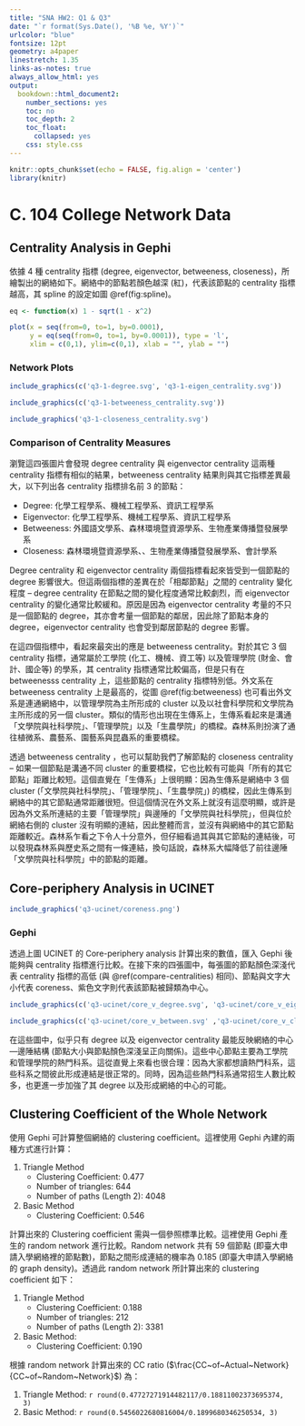```yaml
---
title: "SNA HW2: Q1 & Q3"
date: "`r format(Sys.Date(), '%B %e, %Y')`"
urlcolor: "blue"
fontsize: 12pt 
geometry: a4paper
linestretch: 1.35
links-as-notes: true
always_allow_html: yes
output:
  bookdown::html_document2:
    number_sections: yes
    toc: no
    toc_depth: 2
    toc_float:
      collapsed: yes
    css: style.css
---
```


```r
knitr::opts_chunk$set(echo = FALSE, fig.align = 'center')
library(knitr)
```



# C. 104 College Network Data


## Centrality Analysis in Gephi

<!--
- Centrality measures (Closeness, Betweenness, Eigenvector): `Network Diameter` & `Eigenvector centrality`
-->

依據 4 種 centrality 指標 (degree, eigenvector, betweeness, closeness)，所繪製出的網絡如下。網絡中的節點若顏色越深 (紅)，代表該節點的 centrality 指標越高，其 spline 的設定如圖 \@ref(fig:spline)。

```r
eq <- function(x) 1 - sqrt(1 - x^2) 

plot(x = seq(from=0, to=1, by=0.0001), 
     y = eq(seq(from=0, to=1, by=0.0001)), type = 'l',
     xlim = c(0,1), ylim=c(0,1), xlab = "", ylab = "")
```

### Network Plots


```r
include_graphics(c('q3-1-degree.svg', 'q3-1-eigen_centrality.svg'))
```


```r
include_graphics(c('q3-1-betweeness_centrality.svg'))
```


```r
include_graphics('q3-1-closeness_centrality.svg')
```


### Comparison of Centrality Measures {#compare-centralities}

瀏覽這四張圖片會發現 degree centrality 與 eigenvector centrality 這兩種 centrality 指標有相似的結果，betweeness centrality 結果則與其它指標差異最大，以下列出各 centrality 指標排名前 3 的節點：

- Degree: 化學工程學系、機械工程學系、資訊工程學系
- Eigenvector: 化學工程學系、機械工程學系、資訊工程學系
- Betweeness: 外國語文學系、森林環境暨資源學系、生物產業傳播暨發展學系
- Closeness: 森林環境暨資源學系、、生物產業傳播暨發展學系、會計學系

Degree centrality 和 eigenvector centrality 兩個指標看起來皆受到一個節點的 degree 影響很大。但這兩個指標的差異在於「相鄰節點」之間的 centrality 變化程度 -- degree centrality 在節點之間的變化程度通常比較劇烈，而 eigenvector centrality 的變化通常比較緩和。原因是因為 eigenvector centrality 考量的不只是一個節點的 degree，其亦會考量一個節點的鄰居，因此除了節點本身的 degree，eigenvector centrality 也會受到鄰居節點的 degree 影響。

在這四個指標中，看起來最突出的應是 betweeness centrality。對於其它 3 個 centrality 指標，通常屬於工學院 (化工、機械、資工等) 以及管理學院 (財金、會計、國企等) 的學系，其 centrality 指標通常比較偏高，但是只有在 betweenesss centrality 上，這些節點的 centrality 指標特別低。外文系在 betweeness centrality 上是最高的，從圖 \@ref(fig:betweeness) 也可看出外文系是連通網絡中，以管理學院為主所形成的 cluster 以及以社會科學院和文學院為主所形成的另一個 cluster。類似的情形也出現在生傳系上，生傳系看起來是溝通「文學院與社科學院」、「管理學院」以及「生農學院」的橋樑。森林系則扮演了通往植微系、農藝系、園藝系與昆蟲系的重要橋樑。

透過 betweeness centrality ，也可以幫助我們了解節點的 closeness centrality -- 如果一個節點是溝通不同 cluster 的重要橋樑，它也比較有可能與「所有的其它節點」距離比較短。這個直覺在「生傳系」上很明顯：因為生傳系是網絡中 3 個 cluster (「文學院與社科學院」、「管理學院」、「生農學院」) 的橋樑，因此生傳系到網絡中的其它節點通常距離很短。但這個情況在外文系上就沒有這麼明顯，或許是因為外文系所連結的主要「管理學院」與邊陲的「文學院與社科學院」，但與位於網絡右側的 cluster 沒有明顯的連結，因此整體而言，並沒有與網絡中的其它節點距離較近。森林系乍看之下令人十分意外，但仔細看過其與其它節點的連結後，可以發現森林系與歷史系之間有一條連結，換句話說，森林系大幅降低了前往邊陲「文學院與社科學院」中的節點的距離。


## Core-periphery Analysis in UCINET

```r
include_graphics('q3-ucinet/coreness.png')
```

### Gephi

透過上圖 UCINET 的 Core-periphery analysis 計算出來的數值，匯入 Gephi 後能夠與 centrality 指標進行比較。在接下來的四張圖中，每張圖的節點顏色深淺代表 centrality 指標的高低 (與 \@ref(compare-centralities) 相同)、節點與文字大小代表 coreness、紫色文字則代表該節點被歸類為中心。


```r
include_graphics(c('q3-ucinet/core_v_degree.svg', 'q3-ucinet/core_v_eigen.svg'))
```

```r
include_graphics(c('q3-ucinet/core_v_between.svg' ,'q3-ucinet/core_v_close.svg'))
```


在這些圖中，似乎只有 degree 以及 eigenvector centrality 最能反映網絡的中心—邊陲結構 (節點大小與節點顏色深淺呈正向關係)。這些中心節點主要為工學院和管理學院的熱門科系。這從直覺上來看也很合理：因為大家都想讀熱門科系，這些科系之間彼此形成連結是很正常的。同時，因為這些熱門科系通常招生人數比較多，也更進一步加強了其 degree 以及形成網絡的中心的可能。


## Clustering Coefficient of the Whole Network

使用 Gephi 可計算整個網絡的 clustering coefficient。這裡使用 Gephi 內建的兩種方式進行計算：

1. Triangle Method
    - Clustering Coefficient: 0.477
    - Number of triangles: 644
    - Number of paths (Length 2): 4048

1. Basic Method
    - Clustering Coefficient: 0.546

計算出來的 Clustering coefficient 需與一個參照標準比較。這裡使用 Gephi 產生的 random network 進行比較。Random network 共有 59 個節點 (即臺大申請入學網絡裡的節點數)，節點之間形成連結的機率為 0.185 (即臺大申請入學網絡的 graph density)。透過此 random network 所計算出來的 clustering coefficient 如下：

1. Triangle Method
    - Clustering Coefficient: 0.188
    - Number of triangles: 212
    - Number of paths (Length 2): 3381

1. Basic Method: 
    - Clustering Coefficient: 0.190

根據 random network 計算出來的 CC ratio ($\frac{CC~of~Actual~Network}{CC~of~Random~Network}$) 為：

1. Triangle Method: `r round(0.47727271914482117/0.18811002373695374, 3)`
1. Basic Method: `r round(0.5456022680816004/0.1899680346250534, 3)`